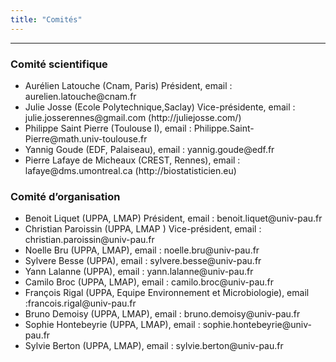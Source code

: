 ```yaml
---
title: "Comités"
---
```


***

### **Comité scientifique**

-    Aurélien Latouche (Cnam, Paris) Président, email : aurelien.latouche@cnam.fr
-    Julie Josse (Ecole Polytechnique,Saclay) Vice-présidente, email : julie.josserennes@gmail.com (http://juliejosse.com/)
-    Philippe Saint Pierre (Toulouse I), email : Philippe.Saint-Pierre@math.univ-toulouse.fr
-    Yannig Goude (EDF, Palaiseau), email : yannig.goude@edf.fr
-    Pierre Lafaye de Micheaux (CREST, Rennes), email : lafaye@dms.umontreal.ca (http://biostatisticien.eu)


### **Comité d'organisation**

-    Benoit Liquet (UPPA, LMAP) Président, email : benoit.liquet@univ-pau.fr
-    Christian Paroissin (UPPA, LMAP ) Vice-président, email : christian.paroissin@univ-pau.fr
-    Noelle Bru (UPPA, LMAP), email : noelle.bru@univ-pau.fr
-    Sylvere Besse (UPPA), email : sylvere.besse@univ-pau.fr
-    Yann Lalanne (UPPA), email : yann.lalanne@univ-pau.fr
-    Camilo Broc (UPPA, LMAP), email : camilo.broc@univ-pau.fr
-    François Rigal (UPPA, Equipe Environnement et Microbiologie), email :francois.rigal@univ-pau.fr
-    Bruno Demoisy (UPPA, LMAP), email : bruno.demoisy@univ-pau.fr 
-    Sophie Hontebeyrie (UPPA, LMAP), email : sophie.hontebeyrie@univ-pau.fr 
-    Sylvie Berton (UPPA, LMAP), email : sylvie.berton@univ-pau.fr 

